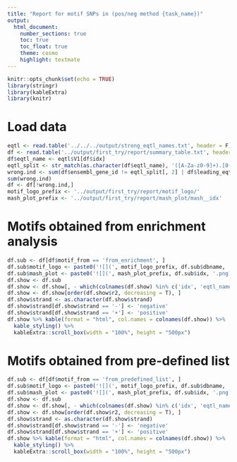 ```yaml
---
title: "Report for motif SNPs in (pos/neg method {task_name})"
output:
  html_document:
    number_sections: true
    toc: true
    toc_float: true
    theme: cosmo
    highlight: textmate
---
```


```r
knitr::opts_chunk$set(echo = TRUE)
library(stringr)
library(kableExtra)
library(knitr)
```

# Load data

```r
eqtl <- read.table('../../../output/strong_eqtl_names.txt', header = F)
df <- read.table('../output/first_try/report/summary_table.txt', header = T)
df$eqtl_name <- eqtl$V1[df$idx]
eqtl_split <- str_match(as.character(df$eqtl_name), '([A-Za-z0-9]+).[0-9]+_([A-Za-z0-9_]+)')
wrong.ind <- sum(df$ensembl_gene_id != eqtl_split[, 2] | df$leading_eqtl != eqtl_split[, 3])
sum(wrong.ind)
df <- df[!wrong.ind,]
motif_logo_prefix <- '../output/first_try/report/motif_logo/'
mash_plot_prefix <- '../output/first_try/report/mash_plot/mash__idx'
```

# Motifs obtained from enrichment analysis

```r
df.sub <- df[df$motif_from == 'from_enrichment', ]
df.sub$motif_logo <- paste0('![](', motif_logo_prefix, df.sub$dbname, '__', df.sub$motif_id, '.png)')
df.sub$mash_plot <- paste0('![](', mash_plot_prefix, df.sub$idx, '.png)')
df.show <- df.sub
df.show <- df.show[, - which(colnames(df.show) %in% c('idx', 'eqtl_name', 'motif_from'))]
df.show <- df.show[order(df.show$r2, decreasing = T), ]
df.show$strand <- as.character(df.show$strand)
df.show$strand[df.show$strand == '-'] <- 'negative'
df.show$strand[df.show$strand == '+'] <- 'positive'
df.show %>% kable(format = "html", col.names = colnames(df.show)) %>%
  kable_styling() %>%
  kableExtra::scroll_box(width = "100%", height = "500px")
```

# Motifs obtained from pre-defined list

```r
df.sub <- df[df$motif_from == 'from_predefined_list', ]
df.sub$motif_logo <- paste0('![](', motif_logo_prefix, df.sub$dbname, '__', df.sub$motif_id, '.png)')
df.sub$mash_plot <- paste0('![](', mash_plot_prefix, df.sub$idx, '.png)')
df.show <- df.sub
df.show <- df.show[, - which(colnames(df.show) %in% c('idx', 'eqtl_name', 'motif_from'))]
df.show <- df.show[order(df.show$r2, decreasing = T), ]
df.show$strand <- as.character(df.show$strand)
df.show$strand[df.show$strand == '-'] <- 'negative'
df.show$strand[df.show$strand == '+'] <- 'positive'
df.show %>% kable(format = "html", col.names = colnames(df.show)) %>%
  kable_styling() %>%
  kableExtra::scroll_box(width = "100%", height = "500px")
```
